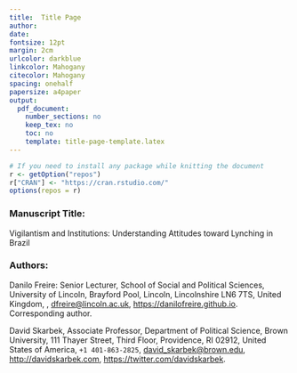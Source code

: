 ```yaml
---
title:  Title Page
author: 
date: 
fontsize: 12pt
margin: 2cm
urlcolor: darkblue
linkcolor: Mahogany
citecolor: Mahogany
spacing: onehalf
papersize: a4paper
output:
  pdf_document:
    number_sections: no
    keep_tex: no
    toc: no
    template: title-page-template.latex
---
```


```r
# If you need to install any package while knitting the document
r <- getOption("repos")
r["CRAN"] <- "https://cran.rstudio.com/"
options(repos = r)
```

### Manuscript Title: 

\noindent Vigilantism and Institutions: Understanding Attitudes toward Lynching in Brazil

### Authors:

\noindent Danilo Freire: Senior Lecturer, School of Social and Political Sciences,
  University of Lincoln, Brayford Pool, Lincoln, Lincolnshire LN6 7TS, United Kingdom, \texttt{+44 077-630-647-58}, <dfreire@lincoln.ac.uk>, <https://danilofreire.github.io>.
  Corresponding author.

\vspace{.4cm}

\noindent David Skarbek, Associate Professor, Department of Political Science, Brown
  University, 111 Thayer Street, Third Floor, Providence, RI 02912, United States of America, `+1 401-863-2825`, <david_skarbek@brown.edu>, <http://davidskarbek.com>, <https://twitter.com/davidskarbek>.

